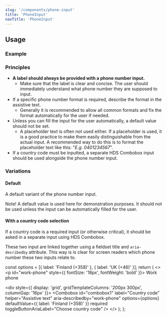 ```yaml
---
slug: '/components/phone-input'
title: 'PhoneInput'
navTitle: 'PhoneInput'
---
```




## Usage

### Example
<PlaygroundPreview>
  <PhoneInput
    defaultValue="0451234567"
    helperText="Assistive text"
    label="Phone number"
    style={{ maxWidth: '320px' }}
  />
</PlaygroundPreview>

### Principles
- **A label should always be provided with a phone number input.**
    - Make sure that the label is clear and concise. The user should immediately understand what phone number they are supposed to input.
- If a specific phone number format is required, describe the format in the assistive text. 
    - Generally it is recommended to allow all common formats and fix the format automatically for the user if needed.
- Unless you can fill the input for the user automatically, a default value should not be set.
    - A placeholder text is often not used either. If a placeholder is used, it is a good practice to make them easily distinguishable from the actual input. A recommended way to do this is to format the placeholder text like this: "_E.g. 0401234567_".
- If a country code must be inputted, a separate <InternalLink href="/components/dropdown#combobox-single-selection">HDS Combobox input</InternalLink> should be used alongside the phone number input.

### Variations

#### Default
A default variant of the phone number input.

Note! A default value is used here for demonstration purposes. It should not be used unless the input can be automatically filled for the user.

<PlaygroundPreview>
  <PhoneInput
    defaultValue="0451234567"
    helperText="Assistive text"
    label="Phone number"
    style={{ maxWidth: '320px' }}
  />
</PlaygroundPreview>

#### With a country code selection
If a country code is a required input (or otherwise critical), it should be asked in a separate input using <InternalLink href="/components/dropdown#combobox-single-selection">HDS Combobox.</InternalLink>

These two input are linked together using a fieldset title and `aria-desribedby` attribute. This way is is clear for screen readers which phone number these two inputs relate to.

  const options = [{ label: 'Finland (+358)' }, { label: 'UK (+46)' }];
  return (
    <>
      <p id="work-phone" style={{ fontSize: '18px', fontWeight: 'bold' }}>
        Work phone
      </p>
      <div style={{ display: 'grid', gridTemplateColumns: '200px 300px', columnGap: '16px' }}>
        <Combobox
          id="combobox1"
          label="Country code"
          helper="Assistive text"
          aria-describedby="work-phone"
          options={options}
          defaultValue={{ label: 'Finland (+358)' }}
          required
          toggleButtonAriaLabel="Choose country code"
        />
        <PhoneInput
          id="input2"
          defaultValue="0451234567"
          aria-describedby="work-phone"
          label="Phone number"
          required={true}
        />
      </div>
    </>
  );
};

<PlaygroundPreview>
  <CountryCodeExample />
</PlaygroundPreview>
